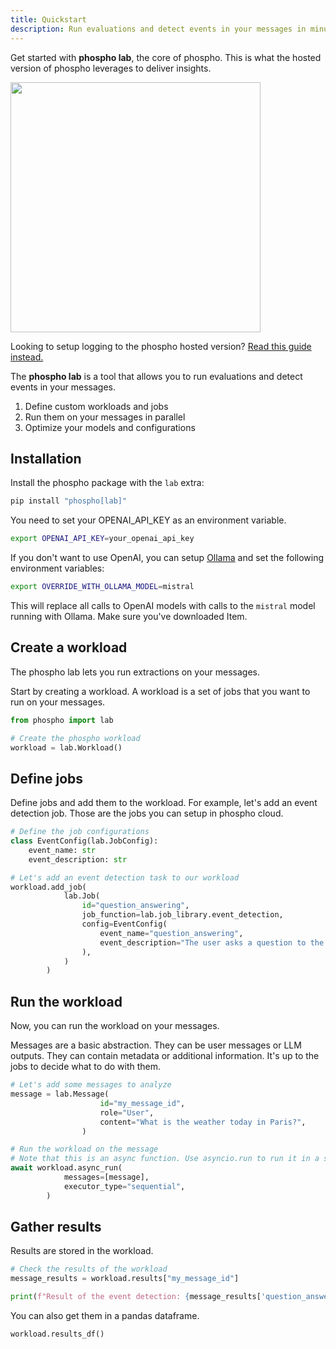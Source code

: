```yaml
---
title: Quickstart
description: Run evaluations and detect events in your messages in minutes.
---
```


Get started with **phospho lab**, the core of phospho. This is what the hosted version of phospho leverages to deliver insights.

<img width="400" src="https://github.com/phospho-app/phospho/raw/dev/phospho_diagram.png"></img>

<Note>Looking to setup logging to the phospho hosted version? [Read this guide instead.](/getting-started)</Note>

The **phospho lab** is a tool that allows you to run evaluations and detect events in your messages. 

1. Define custom workloads and jobs
2. Run them on your messages in parallel
3. Optimize your models and configurations

## Installation

Install the phospho package with the `lab` extra:

```bash
pip install "phospho[lab]"
```

You need to set your OPENAI_API_KEY as an environment variable.

```bash
export OPENAI_API_KEY=your_openai_api_key
```

If you don't want to use OpenAI, you can setup [Ollama](https://github.com/ollama/ollama) and set the following environment variables:

```bash
export OVERRIDE_WITH_OLLAMA_MODEL=mistral
```

This will replace all calls to OpenAI models with calls to the `mistral` model running with Ollama. Make sure you've downloaded Item.

## Create a workload

The phospho lab lets you run extractions on your messages.

Start by creating a workload. A workload is a set of jobs that you want to run on your messages.

```python
from phospho import lab

# Create the phospho workload
workload = lab.Workload()
```

## Define jobs

Define jobs and add them to the workload. For example, let's add an event detection job. Those are the jobs you can setup in phospho cloud.

```python
# Define the job configurations
class EventConfig(lab.JobConfig):
    event_name: str
    event_description: str

# Let's add an event detection task to our workload
workload.add_job(
            lab.Job(
                id="question_answering",
                job_function=lab.job_library.event_detection,
                config=EventConfig(
                    event_name="question_answering",
                    event_description="The user asks a question to the assistant",
                ),
            )
        )
```

## Run the workload

Now, you can run the workload on your messages. 

Messages are a basic abstraction. They can be user messages or LLM outputs. They can contain metadata or additional information. It's up to the jobs to decide what to do with them.

```python
# Let's add some messages to analyze
message = lab.Message(
                    id="my_message_id",
                    role="User",
                    content="What is the weather today in Paris?",
                )

# Run the workload on the message
# Note that this is an async function. Use asyncio.run to run it in a script.
await workload.async_run(
            messages=[message],
            executor_type="sequential",
        )
```

## Gather results

Results are stored in the workload.

```python
# Check the results of the workload
message_results = workload.results["my_message_id"]

print(f"Result of the event detection: {message_results['question_answering'].value}")
```

You can also get them in a pandas dataframe. 

```python
workload.results_df()
```